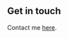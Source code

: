 ## Get in touch

Contact me [here](&#109;&#97;&#105;&#108;&#116;&#111;&#58;%76%69%6F%6C%65%74%2E%61%6C%69%63%65%2E%64%77%79%65%72%40%67%6D%61%69%6C%2E%63%6F%6D).